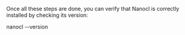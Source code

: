 
Once all these steps are done, you can verify that Nanocl is correctly installed by checking its version:

<Terminal language="sh">nanocl --version</Terminal>
